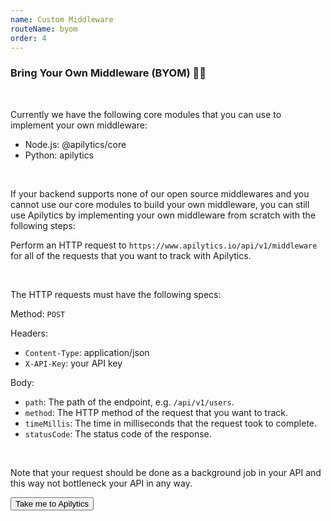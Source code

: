 ```yaml
---
name: Custom Middleware
routeName: byom
order: 4
---
```


### Bring Your Own Middleware (BYOM) 👨‍💻

<br />

Currently we have the following core modules that you can use to implement your own middleware:

- Node.js: <ExternalLink href="https://www.npmjs.com/package/@apilytics/core">
  @apilytics/core
  </ExternalLink>
- Python: <ExternalLink href="https://pypi.org/project/apilytics/">apilytics</ExternalLink>

<br />

If your backend supports none of our open source middlewares
and you cannot use our core modules to build your own middleware,
you can still use Apilytics by implementing your own middleware from scratch with the following steps:

Perform an HTTP request to `https://www.apilytics.io/api/v1/middleware`
for all of the requests that you want to track with Apilytics.

<br />

The HTTP requests must have the following specs:

Method: `POST`

Headers:

- `Content-Type`: application/json
- `X-API-Key`: your API key

Body:

- `path`: The path of the endpoint, e.g. `/api/v1/users`.
- `method`: The HTTP method of the request that you want to track.
- `timeMillis`: The time in milliseconds that the request took to complete.
- `statusCode`: The status code of the response.

<br />

Note that your request should be done as a background job
in your API and this way not bottleneck your API in any way.

<Button linkTo="/" className="btn-secondary btn-outline mt-8 mx-auto">
  Take me to Apilytics
</Button>
